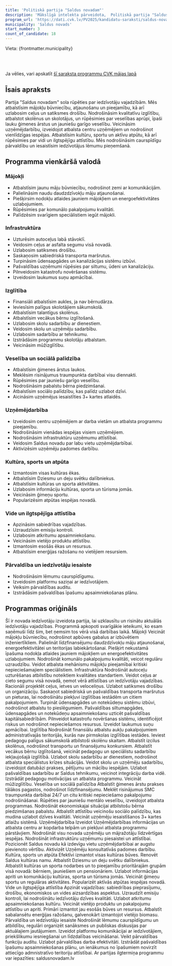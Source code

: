 ```yaml
---
title: 'Politiskā partija "Saldus novadam"'
description: 'Mākslīgā intelekta pārveidota,  Politiskā partija "Saldus novadam" - Saldus novads programma vienkāršā valodā'
program_url: 'https://dati.cvk.lv/PV2025/kandidatu-saraksti/saldus-novads/politiska-partija-saldus-novadam'
municipality: 'Saldus novads'
start_number: 3
count_of_candidate: 18
---
```



Vieta: {frontmatter.municipality}<br/>

<Badge text="Mājokļu pieejamība" variant="note" size="small" /> <Badge text="Infrastruktūras uzlabošana" variant="note" size="small" /> <Badge text="Izglītības atbalsts" variant="note" size="small" /> <Badge text="Veselības aprūpes nodrošināšana" variant="note" size="small" /> <Badge text="Uzņēmējdarbības veicināšana" variant="note" size="small" />

<br/><br/> 

<Card title='Šis ir mākslīga intelekta ģenerēts apraksts' icon='starlight'>
    Ja vēlies, vari apskatīt <a href={frontmatter.program_url} target='_blank'>šī saraksta programmu CVK mājas lapā</a>
    </Card>

## Īsais apraksts

Partija "Saldus novadam" sola rūpēties par iedzīvotāju vajadzībām. Mēs atbalstīsim mājokļu būvniecību, atjaunošanu un pieejamību, kā arī uzlabosim ceļus un satiksmes drošību. Nodrošināsim kvalitatīvu izglītību, atbalstot skolēnus un skolotājus, un rūpēsimies par veselības aprūpi, īpaši lauku ģimenes ārstus un jauniešu garīgo veselību. Veicināsim uzņēmējdarbību, izveidojot atbalsta centru uzņēmējiem un nodrošinot vienlīdzīgas iespējas. Atbalstīsim kultūru, sportu un aktīvu atpūtu, kā arī rūpēsimies par vidi un ilgtspējīgu attīstību. Mēs nodrošināsim caurspīdīgu pārvaldību un iesaistīsim iedzīvotājus lēmumu pieņemšanā.

## Programma vienkāršā valodā

### Mājokļi
*   Atbalstīsim jaunu māju būvniecību, nodrošinot zemi ar komunikācijām.
*   Palielināsim naudu daudzdzīvokļu māju atjaunošanai.
*   Piešķirsim nodokļu atlaides jauniem mājokļiem un energoefektivitātes uzlabojumiem.
*   Rūpēsimies par komunālo pakalpojumu kvalitāti.
*   Palīdzēsim svarīgiem speciālistiem iegūt mājokli.

### Infrastruktūra
*   Uzturēsim autoceļus labā stāvoklī.
*   Veidosim ceļus ar asfalta segumu visā novadā.
*   Uzlabosim satiksmes drošību.
*   Saskaņosim sabiedriskā transporta maršrutus.
*   Turpināsim ūdensapgādes un kanalizācijas sistēmu izbūvi.
*   Pašvaldības uzņēmumi rūpēsies par siltumu, ūdeni un kanalizāciju.
*   Pilnveidosim katastrofu novēršanas sistēmu.
*   Izveidosim laukumus suņu apmācībai.

### Izglītība
*   Finansiāli atbalstīsim aukles, ja nav bērnudārza.
*   Ieviesīsim palīgus skolotājiem sākumskolā.
*   Atbalstīsim talantīgus skolēnus.
*   Atbalstīsim vecākus bērnu izglītošanā.
*   Uzlabosim skolu sadarbību ar dienestiem.
*   Veidosim skolu un uzņēmēju sadarbību.
*   Uzlabosim sadarbību ar tehnikumu.
*   Izstrādāsim programmu skolotāju atbalstam.
*   Veicināsim mūžizglītību.

### Veselība un sociālā palīdzība
*   Atbalstīsim ģimenes ārstus laukos.
*   Meklēsim risinājumus traumpunkta darbībai visu diennakti.
*   Rūpēsimies par jauniešu garīgo veselību.
*   Nodrošināsim pabalstu bērna piedzimšanai.
*   Atbalstīsim sociālo palīdzību, kas palīdz uzlabot dzīvi.
*   Aicināsim uzņēmējus iesaistīties 3+ kartes atlaidēs.

### Uzņēmējdarbība
*   Izveidosim centru uzņēmējiem ar darba vietām un atbalsta programmu pieejamību.
*   Nodrošināsim vienādas iespējas visiem uzņēmējiem.
*   Nodrošināsim infrastruktūru uzņēmumu attīstībai.
*   Veidosim Saldus novadu par labu vietu uzņēmējdarbībai.
*   Aktivizēsim uzņēmēju padomes darbību.

### Kultūra, sports un atpūta
*   Izmantosim visas kultūras ēkas.
*   Atbalstīsim Dziesmu un deju svētku dalībniekus.
*   Atbalstīsim kultūras un sporta aktivitātes.
*   Uzlabosim informāciju kultūras, sporta un tūrisma jomās.
*   Veicināsim ģimeņu sportu.
*   Popularizēsim atpūtas iespējas novadā.

### Vide un ilgtspējīga attīstība
*   Apzināsim sabiedrības vajadzības.
*   Uzraudzīsim emisiju kontroli.
*   Uzlabosim atkritumu apsaimniekošanu.
*   Veicināsim vietējo produktu attīstību.
*   Izmantosim esošās ēkas un resursus.
*   Atbalstīsim enerģijas ražošanu no vietējiem resursiem.

### Pārvaldība un iedzīvotāju iesaiste
*   Nodrošināsim lēmumu caurspīdīgumu.
*   Izveidosim platformu saziņai ar iedzīvotājiem.
*   Veiksim pārvaldības auditu.
*   Izstrādāsim pašvaldības īpašumu apsaimniekošanas plānu.


## Programmas oriģināls

Šī ir novada iedzīvotāju izveidota partija, lai uzklausītu un risinātu aktuālās iedzīvotāju vajadzības. Programmā apkopoti svarīgākie ieteikumi, ko esam saņēmuši līdz šim, bet ņemsim tos vērā visā darbības laikā.
Mājokļi
Veicināt mājokļu būvniecību, nodrošinot apbūves gabalus ar izbūvētiem inženiertīkliem.
Palielināt līdzfinansējumu daudzdzīvokļu māju atjaunošanai, energoefektivitātei un teritorijas labiekārtošanai.
Piešķirt nekustamā īpašuma nodokļa atlaides jauniem mājokļiem un energoefektivitātes uzlabojumiem.
Nodrošināt komunālo pakalpojumu kvalitāti, veicot regulāru uzraudzību.
Veidot atbalsta mehānismu mājokļu pieejamībai kritiski nepieciešamajiem speciālistiem.
Infrastruktūra
Nodrošināt autoceļu uzturēšanas atbilstību noteiktiem kvalitātes standartiem.
Veidot ceļus ar cieto segumu visā novadā, ņemot vērā attīstības un iedzīvotāju vajadzības. Racionāli projektēt ceļus, ietves un veloceliņus.
Uzlabot satiksmes drošību un organizāciju.
Saskaņot sabiedriskā un pašvaldības transporta maršrutus un pieturas, lai nodrošinātu piekļuvi izglītības iestādēm un citiem pakalpojumiem.
Turpināt ūdensapgādes un notekūdeņu sistēmu izbūvi, nodrošinot atbalstu to pieslēgumiem.
Pašvaldības siltumapgādes, ūdensapgādes un notekūdeņu apsaimniekošanu uzticēt pašvaldības kapitālsabiedrībām.
Pilnveidot katastrofu novēršanas sistēmu, identificējot riskus un nodrošinot nepieciešamos resursus.
Izveidot laukumus suņu apmācībai.
Izglītība
Nodrošināt finansiālu atbalstu aukļu pakalpojumiem administratīvajās teritorijās, kurās nav pirmskolas izglītības iestādes.
Ieviest pedagogu palīgus sākumskolā atbilstoši skolēnu skaitam.
Atbalstīt izcilus skolēnus, nodrošinot transportu un finansējumu konkursiem.
Atbalstīt vecākus bērnu izglītošanā, veicināt pedagogu un speciālistu sadarbību iekļaujošajā izglītībā.
Uzlabot skolu sadarbību ar dienestiem, nodrošinot atbalsta speciālistus krīzes situācijās.
Veidot skolu un uzņēmēju sadarbību, izveidojot datubāzi prakses, pētījumu un mācību iespējām.
Uzlabot pašvaldības sadarbību ar Saldus tehnikumu, veicinot integrāciju darba vidē.
Izstrādāt pedagogu motivācijas un atbalsta programmu.
Veicināt mūžizglītību.
Veselība un sociālā palīdzība
Atbalstīt ģimenes ārstu prakses tālākos pagastos, nodrošinot līdzfinansējumu.
Meklēt risinājumus SMC traumpunkta darbībai 24/7 un citu kritiski nepieciešamo pakalpojumu nodrošināšanai.
Rūpēties par jauniešu mentālo veselību, izveidojot atbalsta programmas.
Nodrošināt ekonomiskajai situācijai atbilstošu bērna piedzimšanas pabalstu.
Atbalstīt attīstību veicinošu sociālo palīdzību, kas mudina uzlabot dzīves kvalitāti.
Veicināt uzņēmēju iesaistīšanos 3+ kartes atlaižu sistēmā.
Uzņēmējdarbība
Izveidot Uzņēmējdarbības informācijas un atbalsta centru ar kopdarba telpām un piekļuvi atbalsta programmu pārstāvjiem.
Nodrošināt visu novada uzņēmēju un mājražotāju līdzvērtīgas iespējas.
Nodrošināt infrastruktūru uzņēmumu piesaistei un attīstībai.
Pozicionēt Saldus novadu kā izdevīgu vietu uzņēmējdarbībai ar augstu pievienoto vērtību.
Aktivizēt Uzņēmēju konsultatīvās padomes darbību.
Kultūra, sports un atpūta
Efektīvi izmantot visas kultūras būves. Renovēt Saldus kultūras namu.
Atbalstīt Dziesmu un deju svētku dalībniekus.
Atbalstīt kultūras un sporta nodarbes un to pieejamību prioritārajām grupām visā novadā: bērniem, jauniešiem un pensionāriem.
Uzlabot informācijas apriti un komunikāciju kultūras, sporta un tūrisma jomās.
Veicināt ģimeņu sportu un regulāras aktivitātes.
Popularizēt aktīvās atpūtas iespējas novadā.
Vide un ilgtspējīga attīstība
Apzināt vajadzības: sabiedrības pieprasījumu, drošību, ekonomiskos un vides aizsardzības aspektus.
Uzraudzīt emisiju kontroli, lai nodrošinātu iedzīvotāju dzīves kvalitāti.
Uzlabot atkritumu apsaimniekošanas kultūru.
Veicināt vietējo produktu un pakalpojumu attīstību un apriti.
Primāri izmantot jau esošās būves un resursus.
Atbalstīt sabalansētu enerģijas ražošanu, galvenokārt izmantojot vietējo biomasu.
Pārvaldība un iedzīvotāju iesaiste
Nodrošināt lēmumu caurspīdīgumu un atbildību, regulāri organizēt sanāksmes un publiskas diskusijas par aktuālajiem jautājumiem.
Izveidot platformu komunikācijai ar iedzīvotājiem, priekšlikumu iesniegšanai un līdzdalības veicināšanai.
Veikt pārvaldības funkciju auditu. Uzlabot pārvaldības darba efektivitāti.
Izstrādāt pašvaldības īpašumu apsaimniekošanas plānu, un ienākumus no īpašumiem novirzīt attiecīgo admnistratīvo teritoriju attīstībai.
Ar partijas ilgtermiņa programmu var iepazīties: saldusnovadam.lv
